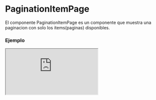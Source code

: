 
# PaginationItemPage

El componente PaginationItemPage es un componente que muestra una paginacion con solo los items(paginas) disponibles.

### Ejemplo

<Iframe src="https://fenextjs-component-storybook.vercel.app/iframe.html?args=&id=pagination-paginationitempage--index&viewMode=story" />

### Importacion

Para importar el componente PaginationItemPage, se puede hacer desde fenextjs o fenextjs-component

```tsx copy
import {
  PaginationItemPage,
  PaginationItemPageProps,
} from "fenextjs/cjs/component/Pagination/PaginationItemPage";
```

o

```tsx copy
import {
  PaginationItemPage,
  PaginationItemPageProps,
} from "fenextjs-component/cjs/Pagination/PaginationItemPage";
```

### Parametros

| Parametro                                      |        Tipo        | Requerido | Default | Descripcion                                           |
| ---------------------------------------------- | :----------------: | :-------: | :-----: | :---------------------------------------------------- |
| _t                                             |      `string`      |    No     |         | Propiedad de internacionalización.                    |
| defaultPage                                    |      `number`      |    No     |         | Página predeterminada a mostrar al cargar el componente. |
| nItems                                         |      `number`      |    Sí     |         | Número total de elementos para paginar.               |
| nItemsPage                                     |      `number`      |    No     |         | Número de elementos para mostrar por página.          |
| disabled                                       |      `boolean`     |    No     |         | Indica si el componente está deshabilitado.           |
| hiddenIfNItemsSmallerThanOrEqualNItemsPage     |      `boolean`     |    No     |  false  | Ocultar la paginación si `nItems` es menor o igual que `nItemsPage`. |
| onChangePage                                   | `(page: number) => void` | No |         | Función de devolución de llamada que se llama cuando cambia la página. |


### Storybook

Para ver el storybook del componente lo puede hacer con este [link](https://fenextjs-component-storybook.vercel.app/?path=/story/pagination-paginationitempage--index)

### Usos

- Uso básico del componente PaginationItemPage

```tsx copy
<PaginationItemPage />
```
